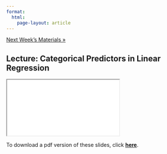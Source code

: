 ```yaml
---
format: 
  html:
    page-layout: article
---
```


<div class = "prev-next-container">
<a class="prev-next" href="07-lecture-page.html">Next Week's Materials &raquo;</a>
</div>

## Lecture: Categorical Predictors in Linear Regression

<iframe src="06-lecture-slides.html" name="06-lecture-slides"></iframe>

To download a pdf version of these slides, click <a href="06-lecture-slides.pdf" download target="_blank" rel="noopener noreferrer"><strong>here</strong></a>.




